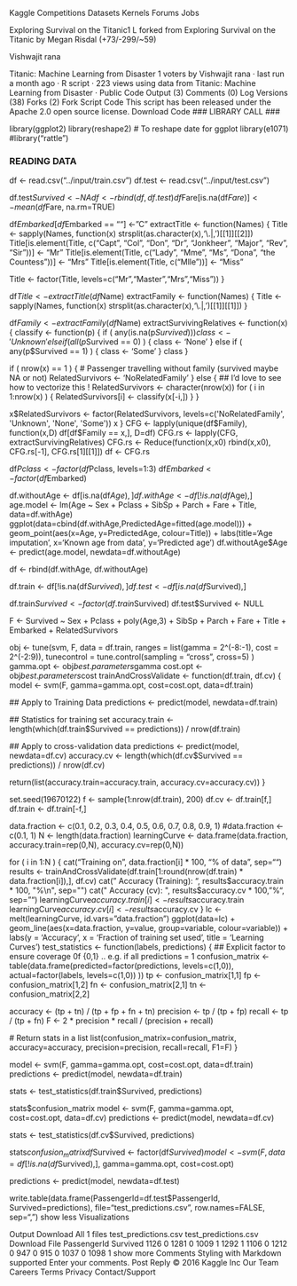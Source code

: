 Kaggle
Competitions
Datasets
Kernels
Forums
Jobs

Exploring Survival on the Titanic1
L
forked from Exploring Survival on the Titanic by Megan Risdal (+73/-299/~59)

Vishwajit rana

Titanic: Machine Learning from Disaster
1
voters
by Vishwajit rana · last run a month ago · R script · 223 views
using data from Titanic: Machine Learning from Disaster · 
Public
Code
Output (3)
Comments (0)
Log
Versions (38)
Forks (2)
Fork Script
Code
This script has been released under the Apache 2.0 open source license.
Download Code
### LIBRARY CALL ###

library(ggplot2)
library(reshape2)    # To reshape date for ggplot
library(e1071) 
#library("rattle")

#######################################################################################################

### READING DATA ###
df <- read.csv("../input/train.csv")
df.test  <- read.csv("../input/test.csv")


df.test$Survived <- NA
df <- rbind(df, df.test)
df$Fare[is.na(df$Fare)] <- mean(df$Fare, na.rm=TRUE)

df$Embarked[df$Embarked == ""] <- "C"
extractTitle <- function(Names) {
  Title  <- sapply(Names, function(x) strsplit(as.character(x),'\\.|, ')[[1]][[2]])
  Title[is.element(Title, c("Capt", "Col", "Don", "Dr", "Jonkheer", "Major", "Rev", "Sir"))] <- "Mr"
  Title[is.element(Title, c("Lady", "Mme", "Ms", "Dona", "the Countess"))] <- "Mrs"
  Title[is.element(Title, c("Mlle"))] <- "Miss"
  
  Title <- factor(Title, levels=c("Mr","Master","Mrs","Miss"))
}

df$Title <- extractTitle(df$Name)
extractFamily <- function(Names) {
  Title  <- sapply(Names, function(x) strsplit(as.character(x),'\\.|, ')[[1]][[1]])
}

df$Family <- extractFamily(df$Name)
extractSurvivingRelatives <- function(x) {
  classify <- function(p) {
    if ( any(is.na(p$Survived) ) ) {
      class <- 'Unknown'
    } else if ( all(p$Survived == 0) ) {
      class <- 'None'
    } else if ( any(p$Survived == 1) ) {
      class <- 'Some'
    } 
    class
  }
  
  if ( nrow(x) == 1 ) {
    # Passenger travelling without family (survived maybe NA or not)
    RelatedSurvivors <- 'NoRelatedFamily'
  } else {
    ## I'd love to see how to vectorize this !
    RelatedSurvivors <- character(nrow(x))
    for ( i in 1:nrow(x) ) {
      RelatedSurvivors[i] <- classify(x[-i,])
    }
  }
  
  x$RelatedSurvivors <- factor(RelatedSurvivors, levels=c('NoRelatedFamily', 'Unknown', 'None', 'Some'))
  x
}
CFG <- lapply(unique(df$Family), function(x,D) df[df$Family == x,], D=df)
CFG.rs <- lapply(CFG, extractSurvivingRelatives)
CFG.rs <- Reduce(function(x,x0) rbind(x,x0), CFG.rs[-1], CFG.rs[1][[1]])
df <- CFG.rs

df$Pclass <- factor(df$Pclass, levels=1:3)
df$Embarked <- factor(df$Embarked)

df.withoutAge <- df[is.na(df$Age),]
df.withAge <- df[!is.na(df$Age),]
age.model <- lm(Age ~ Sex + Pclass + SibSp + Parch + Fare + Title, data=df.withAge)
ggplot(data=cbind(df.withAge,PredictedAge=fitted(age.model))) + 
  geom_point(aes(x=Age, y=PredictedAge, colour=Title)) +
  labs(title='Age imputation', x='Known age from data', y='Predicted age')
df.withoutAge$Age <- predict(age.model, newdata=df.withoutAge)

df <- rbind(df.withAge, df.withoutAge)

df.train <- df[!is.na(df$Survived),]
df.test <- df[is.na(df$Survived),]

df.train$Survived <- factor(df.train$Survived)
df.test$Survived <- NULL

F <- Survived ~ Sex + Pclass + poly(Age,3) + SibSp + Parch + Fare + Title + Embarked + RelatedSurvivors

obj <- tune(svm, F, data = df.train, 
            ranges = list(gamma = 2^(-8:-1), cost = 2^(-2:9)),
            tunecontrol = tune.control(sampling = "cross", cross=5)
)
gamma.opt <- obj$best.parameters$gamma
cost.opt <- obj$best.parameters$cost
trainAndCrossValidate <- function(df.train, df.cv) {  
  model <- svm(F, gamma=gamma.opt, cost=cost.opt, data=df.train)
  
  ## Apply to Training Data
  predictions <- predict(model, newdata=df.train)
  
  ## Statistics for training set
  accuracy.train <- length(which(df.train$Survived == predictions)) / nrow(df.train)
  
  ## Apply to cross-validation data
  predictions <- predict(model, newdata=df.cv)
  accuracy.cv <- length(which(df.cv$Survived == predictions)) / nrow(df.cv)
  
  return(list(accuracy.train=accuracy.train, accuracy.cv=accuracy.cv))
}

set.seed(19670122)
f <- sample(1:nrow(df.train), 200)
df.cv <- df.train[f,]
df.train <- df.train[-f,]

data.fraction <- c(0.1, 0.2, 0.3, 0.4, 0.5, 0.6, 0.7, 0.8, 0.9, 1)
#data.fraction <- c(0.1,  1)
N <- length(data.fraction)
learningCurve <- data.frame(data.fraction, accuracy.train=rep(0,N), accuracy.cv=rep(0,N))

for ( i in 1:N ) {
  cat("Training on ", data.fraction[i] * 100, "% of data\n", sep="")
  results <- trainAndCrossValidate(df.train[1:round(nrow(df.train) * data.fraction[i]),], df.cv)
  cat("   Accuracy (Training): ", results$accuracy.train * 100, "%\n", sep="")
  cat("   Accuracy (cv):       ", results$accuracy.cv * 100, "%\n", sep="")
  learningCurve$accuracy.train[i] <- results$accuracy.train
  learningCurve$accuracy.cv[i] <- results$accuracy.cv
}
lc <- melt(learningCurve, id.vars="data.fraction")
ggplot(data=lc) + geom_line(aes(x=data.fraction, y=value, group=variable, colour=variable)) + 
  labs(y = 'Accuracy', x = 'Fraction of training set used', title = 'Learning Curves')
test_statistics <- function(labels, predictions) {
  ## Explicit factor to ensure coverage 0f {0,1} .. e.g. if all predictions = 1
  confusion_matrix <- table(data.frame(predicted=factor(predictions, levels=c(1,0)),
                                       actual=factor(labels, levels=c(1,0)) ))
  tp <- confusion_matrix[1,1]
  fp <- confusion_matrix[1,2]
  fn <- confusion_matrix[2,1]
  tn <- confusion_matrix[2,2]
  
  accuracy <- (tp + tn) / (tp + fp + fn + tn)
  precision <- tp / (tp + fp)
  recall <- tp / (tp + fn)
  F <- 2 * precision * recall / (precision + recall)
  
  # Return stats in a list
  list(confusion_matrix=confusion_matrix, accuracy=accuracy, precision=precision, recall=recall, F1=F)
}

model <- svm(F, gamma=gamma.opt, cost=cost.opt, data=df.train)
predictions <- predict(model, newdata=df.train)

stats <- test_statistics(df.train$Survived, predictions)

stats$confusion_matrix
model <- svm(F, gamma=gamma.opt, cost=cost.opt, data=df.cv)
predictions <- predict(model, newdata=df.cv)

stats <- test_statistics(df.cv$Survived, predictions)

stats$confusion_matrix
df$Survived <- factor(df$Survived)
model <- svm(F, data=df[!is.na(df$Survived),], gamma=gamma.opt, cost=cost.opt)

predictions <- predict(model, newdata=df.test)

write.table(data.frame(PassengerId=df.test$PassengerId, Survived=predictions), 
            file="test_predictions.csv", row.names=FALSE, sep=",")
show less
Visualizations

Output
Download All
1 files
test_predictions.csv
test_predictions.csv
Download File
PassengerId	Survived
1126	0
1281	0
1009	1
1292	1
1106	0
1212	0
947	0
915	0
1037	0
1098	1
show more
Comments
Styling with Markdown supported
Enter your comments.
Post Reply
© 2016 Kaggle Inc
Our Team Careers Terms Privacy Contact/Support
